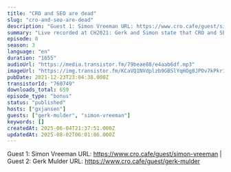 ```yaml
---
title: "CRO and SEO are dead"
slug: "cro-and-seo-are-dead"
description: "Guest 1: Simon Vreeman URL: https://www.cro.cafe/guest/simon-vreeman | Guest 2: Gerk Mulder URL: https://www.cro.cafe/guest/gerk-mulder"
summary: "Live recorded at CH2021: Gerk and Simon state that CRO and SEO are dead. Long live CRO and SEO?"
episode: 0
season: 3
language: "en"
duration: "1655"
audioUrl: "https://media.transistor.fm/79beae88/e4aab6df.mp3"
imageUrl: "https://img.transistor.fm/KCaVQ1NVdplzb9GBSlYqHOg8JPOv7kPkr184LEVgspk/rs:fill:0:0:1/w:1400/h:1400/q:60/mb:500000/aHR0cHM6Ly9pbWct/dXBsb2FkLXByb2R1/Y3Rpb24udHJhbnNp/c3Rvci5mbS8xMmY5/NDZkMmVhYzQ2M2Vm/MzFmOTIyNmU2NWNm/Mzg3NC5qcGc.webp"
pubDate: 2021-12-23T23:04:38.000Z
transistorId: "760749"
downloads_total: 659
episode_type: "bonus"
status: "published"
hosts: ["gxjansen"]
guests: ["gerk-mulder", "simon-vreeman"]
keywords: []
createdAt: 2025-06-04T21:37:51.000Z
updatedAt: 2025-08-02T06:01:06.000Z
---
```


Guest 1: Simon Vreeman URL: https://www.cro.cafe/guest/simon-vreeman | Guest 2: Gerk Mulder URL: https://www.cro.cafe/guest/gerk-mulder
